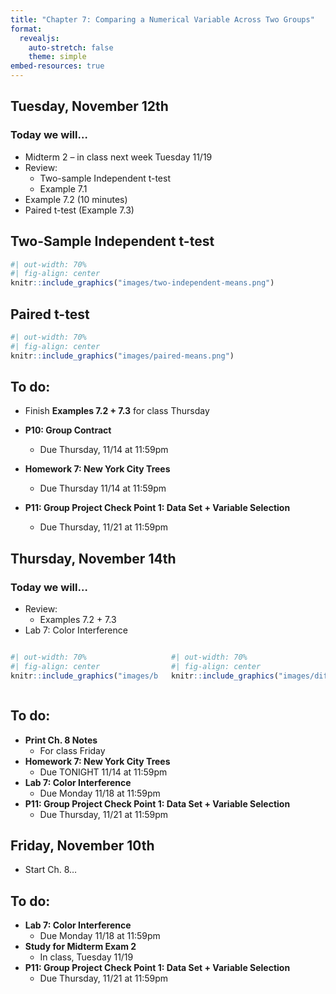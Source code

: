 ```yaml
---
title: "Chapter 7: Comparing a Numerical Variable Across Two Groups"
format: 
  revealjs:
    auto-stretch: false
    theme: simple
embed-resources: true
---
```


## Tuesday, November 12th
### Today we will...

+ Midterm 2 -- in class next week Tuesday 11/19
+ Review:
  + Two-sample Independent t-test
  + Example 7.1
+ Example 7.2 (10 minutes)
+ Paired t-test (Example 7.3)
  
## Two-Sample Independent t-test

```r
#| out-width: 70%
#| fig-align: center
knitr::include_graphics("images/two-independent-means.png")
```

## Paired t-test

```r
#| out-width: 70%
#| fig-align: center
knitr::include_graphics("images/paired-means.png")
```

## To do:
  
+ Finish **Examples 7.2 + 7.3** for class Thursday

+ **P10: Group Contract**
  + Due Thursday, 11/14 at 11:59pm
  
+ **Homework 7: New York City Trees**
  + Due Thursday 11/14 at 11:59pm
  
+ **P11: Group Project Check Point 1: Data Set + Variable Selection**
  + Due Thursday, 11/21 at 11:59pm

## Thursday, November 14th
### Today we will...

+ Review:
  + Examples 7.2 + 7.3
+ Lab 7: Color Interference 

::: column
:::

::: {.columns}
::: column

```r
#| out-width: 70%
#| fig-align: center
knitr::include_graphics("images/black.png")
```

:::
::: column

```r
#| out-width: 70%
#| fig-align: center
knitr::include_graphics("images/diffcol.png")
```

:::
:::

## To do:

+ **Print Ch. 8 Notes**
  + For class Friday

+ **Homework 7: New York City Trees**
  + Due TONIGHT 11/14 at 11:59pm
  
+ **Lab 7: Color Interference**
  + Due Monday 11/18 at 11:59pm
  
+ **P11: Group Project Check Point 1: Data Set + Variable Selection**
  + Due Thursday, 11/21 at 11:59pm


## Friday, November 10th

+ Start Ch. 8...

## To do:
  
+ **Lab 7: Color Interference**
  + Due Monday 11/18 at 11:59pm
  
+ **Study for Midterm Exam 2**
  + In class, Tuesday 11/19
  
+ **P11: Group Project Check Point 1: Data Set + Variable Selection**
  + Due Thursday, 11/21 at 11:59pm

  
